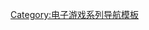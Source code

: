 {{Navbox
| name=波波羅古洛伊斯物語系列
| title=[[波波羅古洛伊斯物語]]
| state = {{{state|autocollapse}}}
| bodyclass=hlist

| group1=遊戲作品
| list1=
* [[波波羅古洛伊斯物語 (遊戲)|波波羅古洛伊斯物語]]
* [[波波羅古洛伊斯物語 2|波波羅古洛伊斯物語2]]
* [[波波羅古洛伊斯 最初的冒險|最初的冒險]]
* [[波波羅古洛伊斯 月之戒律的冒險|月之戒律的冒險]]
* [[波波羅古洛伊斯物語 皮耶多羅王子的冒險|皮耶多羅王子的冒險]]

| group2=動畫
| list2=
* [[火龍小武士]]
* [[波波羅王國]]

| group3=其他
| list3=
* [[波波羅古洛伊斯物語系列的登場人物|登場人物]]

}}<noinclude>
{{collapsible option}}

{{DEFAULTSORT:Popolocrois}}
[[Category:电子游戏系列导航模板]]
</noinclude>